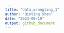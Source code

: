 ```yaml
---
title: "data_wrangling_1"
author: "Qinting Shen"
date: "2023-09-19"
output: github_document
---
```


